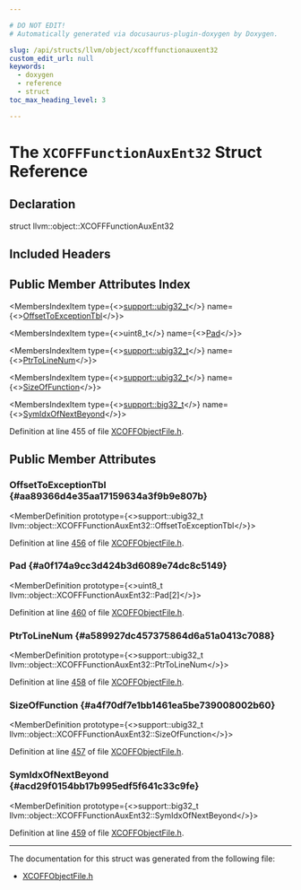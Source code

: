 ```yaml
---

# DO NOT EDIT!
# Automatically generated via docusaurus-plugin-doxygen by Doxygen.

slug: /api/structs/llvm/object/xcofffunctionauxent32
custom_edit_url: null
keywords:
  - doxygen
  - reference
  - struct
toc_max_heading_level: 3

---
```





# The `XCOFFFunctionAuxEnt32` Struct Reference

<DoxygenPage pluginConfig={pluginConfig}>



## Declaration

<CodeBlock>struct llvm::object::XCOFFFunctionAuxEnt32</CodeBlock>

## Included Headers

<IncludesList>
<IncludesListItem
  filePath="llvm/Object/XCOFFObjectFile.h"
  permalink="/docs/api/files/include/include/llvm/include/llvm/object/xcoffobjectfile-h"
  isLocal="true" />
</IncludesList>

## Public Member Attributes Index

<MembersIndex>

<MembersIndexItem
  type={<><a href="/docs/api/namespaces/llvm/support/#a9351dc9ad74cfe9ab63829d6926db48c">support::ubig32&#95;t</a></>}
  name={<><a href="#aa89366d4e35aa17159634a3f9b9e807b">OffsetToExceptionTbl</a></>}>
</MembersIndexItem>

<MembersIndexItem
  type={<>uint8&#95;t</>}
  name={<><a href="#a0f174a9cc3d424b3d6089e74dc8c5149">Pad</a></>}>
</MembersIndexItem>

<MembersIndexItem
  type={<><a href="/docs/api/namespaces/llvm/support/#a9351dc9ad74cfe9ab63829d6926db48c">support::ubig32&#95;t</a></>}
  name={<><a href="#a589927dc457375864d6a51a0413c7088">PtrToLineNum</a></>}>
</MembersIndexItem>

<MembersIndexItem
  type={<><a href="/docs/api/namespaces/llvm/support/#a9351dc9ad74cfe9ab63829d6926db48c">support::ubig32&#95;t</a></>}
  name={<><a href="#a4f70df7e1bb1461ea5be739008002b60">SizeOfFunction</a></>}>
</MembersIndexItem>

<MembersIndexItem
  type={<><a href="/docs/api/namespaces/llvm/support/#a2b2d62566ef55e04271e6f5be53fcdf6">support::big32&#95;t</a></>}
  name={<><a href="#acd29f0154bb17b995edf5f641c33c9fe">SymIdxOfNextBeyond</a></>}>
</MembersIndexItem>

</MembersIndex>


Definition at line 455 of file <a href="/docs/api/files/include/include/llvm/include/llvm/object/xcoffobjectfile-h">XCOFFObjectFile.h</a>.

<SectionDefinition>

## Public Member Attributes

### OffsetToExceptionTbl {#aa89366d4e35aa17159634a3f9b9e807b}

<MemberDefinition
  prototype={<>support::ubig32&#95;t llvm::object::XCOFFFunctionAuxEnt32::OffsetToExceptionTbl</>}>

Definition at line <a href="/docs/api/files/include/include/llvm/include/llvm/object/xcoffobjectfile-h/#l00456">456</a> of file <a href="/docs/api/files/include/include/llvm/include/llvm/object/xcoffobjectfile-h">XCOFFObjectFile.h</a>.
</MemberDefinition>

### Pad {#a0f174a9cc3d424b3d6089e74dc8c5149}

<MemberDefinition
  prototype={<>uint8&#95;t llvm::object::XCOFFFunctionAuxEnt32::Pad&#91;2&#93;</>}>

Definition at line <a href="/docs/api/files/include/include/llvm/include/llvm/object/xcoffobjectfile-h/#l00460">460</a> of file <a href="/docs/api/files/include/include/llvm/include/llvm/object/xcoffobjectfile-h">XCOFFObjectFile.h</a>.
</MemberDefinition>

### PtrToLineNum {#a589927dc457375864d6a51a0413c7088}

<MemberDefinition
  prototype={<>support::ubig32&#95;t llvm::object::XCOFFFunctionAuxEnt32::PtrToLineNum</>}>

Definition at line <a href="/docs/api/files/include/include/llvm/include/llvm/object/xcoffobjectfile-h/#l00458">458</a> of file <a href="/docs/api/files/include/include/llvm/include/llvm/object/xcoffobjectfile-h">XCOFFObjectFile.h</a>.
</MemberDefinition>

### SizeOfFunction {#a4f70df7e1bb1461ea5be739008002b60}

<MemberDefinition
  prototype={<>support::ubig32&#95;t llvm::object::XCOFFFunctionAuxEnt32::SizeOfFunction</>}>

Definition at line <a href="/docs/api/files/include/include/llvm/include/llvm/object/xcoffobjectfile-h/#l00457">457</a> of file <a href="/docs/api/files/include/include/llvm/include/llvm/object/xcoffobjectfile-h">XCOFFObjectFile.h</a>.
</MemberDefinition>

### SymIdxOfNextBeyond {#acd29f0154bb17b995edf5f641c33c9fe}

<MemberDefinition
  prototype={<>support::big32&#95;t llvm::object::XCOFFFunctionAuxEnt32::SymIdxOfNextBeyond</>}>

Definition at line <a href="/docs/api/files/include/include/llvm/include/llvm/object/xcoffobjectfile-h/#l00459">459</a> of file <a href="/docs/api/files/include/include/llvm/include/llvm/object/xcoffobjectfile-h">XCOFFObjectFile.h</a>.
</MemberDefinition>

</SectionDefinition>

<hr/>

The documentation for this struct was generated from the following file:

<ul>
<li><a href="/docs/api/files/include/include/llvm/include/llvm/object/xcoffobjectfile-h">XCOFFObjectFile.h</a></li>
</ul>

</DoxygenPage>
